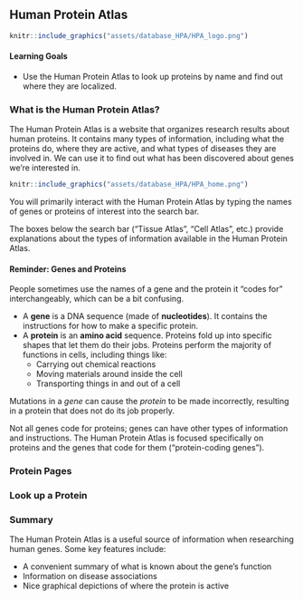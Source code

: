 ## Human Protein Atlas

```r
knitr::include_graphics("assets/database_HPA/HPA_logo.png")
```

#### Learning Goals {-}

- Use the Human Protein Atlas to look up proteins by name and find out where they are localized.

### What is the Human Protein Atlas?

The Human Protein Atlas is a website that organizes research results about human proteins.  It contains many types of information, including what the proteins do, where they are active, and what types of diseases they are involved in.  We can use it to find out what has been discovered about genes we’re interested in.

```r

knitr::include_graphics("assets/database_HPA/HPA_home.png")
```

You will primarily interact with the Human Protein Atlas by typing the names of genes or proteins of interest into the search bar.

The boxes below the search bar ("Tissue Atlas", "Cell Atlas", etc.) provide explanations about the types of information available in the Human Protein Atlas.

#### Reminder: Genes and Proteins {-}

People sometimes use the names of a gene and the protein it "codes for" interchangeably, which can be a bit confusing.

- A **gene** is a DNA sequence (made of **nucleotides**).  It contains the instructions for how to make a specific protein.
- A **protein** is an **amino acid** sequence.  Proteins fold up into specific shapes that let them do their jobs.  Proteins perform the majority of functions in cells, including things like:
    - Carrying out chemical reactions
    - Moving materials around inside the cell
    - Transporting things in and out of a cell

Mutations in a *gene* can cause the *protein* to be made incorrectly, resulting in a protein that does not do its job properly.

Not all genes code for proteins; genes can have other types of information and instructions.  The Human Protein Atlas is focused specifically on proteins and the genes that code for them ("protein-coding genes").

### Protein Pages

### Look up a Protein

### Summary

The Human Protein Atlas is a useful source of information when researching human genes.  Some key features include:

- A convenient summary of what is known about the gene's function
- Information on disease associations
- Nice graphical depictions of where the protein is active
